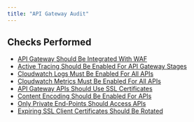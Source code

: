 ```yaml
---
title: "API Gateway Audit"
---
```


## Checks Performed

- [API Gateway Should Be Integrated With WAF](apigatewaymonitoring/apigateway_integrated_waf)
- [Active Tracing Should Be Enabled For API Gateway Stages](apigatewaymonitoring/apigateway_tracing_enabled)
- [Cloudwatch Logs Must Be Enabled For All APIs](apigatewaymonitoring/apigateway_cloudwatch_logs)
- [Cloudwatch Metrics Must Be Enabled For All APIs](apigatewaymonitoring/apigateway_detailed_cloudwatch_metrics)
- [API Gateway APIs Should Use SSL Certificates](apigatewaymonitoring/apigateway_client_certificate)
- [Content Encoding Should Be Enabled For APIs](apigatewaymonitoring/apigateway_content_encoding)
- [Only Private End-Points Should Access APIs](apigatewaymonitoring/apigateway_private_endpoint)
- [Expiring SSL Client Certificates Should Be Rotated](apigatewaymonitoring/apigateway_rotate_ssl_certificates)
